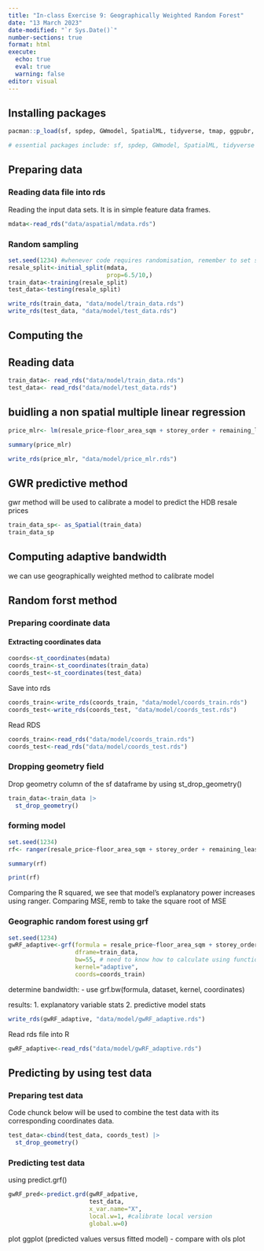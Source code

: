 ```yaml
---
title: "In-class Exercise 9: Geographically Weighted Random Forest"
date: "13 March 2023"
date-modified: "`r Sys.Date()`"
number-sections: true
format: html
execute: 
  echo: true
  eval: true
  warning: false
editor: visual
---
```


## Installing packages

```r
pacman::p_load(sf, spdep, GWmodel, SpatialML, tidyverse, tmap, ggpubr, olsrr, devtools, tidymodels)

# essential packages include: sf, spdep, GWmodel, SpatialML, tidyverse
```

## Preparing data

### Reading data file into rds

Reading the input data sets. It is in simple feature data frames.

```r
mdata<-read_rds("data/aspatial/mdata.rds")
```

### Random sampling
```r
set.seed(1234) #whenever code requires randomisation, remember to set seed
resale_split<-initial_split(mdata,
                            prop=6.5/10,)
train_data<-training(resale_split)
test_data<-testing(resale_split)
```

```r
write_rds(train_data, "data/model/train_data.rds")
write_rds(test_data, "data/model/test_data.rds")
```

## Computing the 

## Reading data
```r
train_data<- read_rds("data/model/train_data.rds")
test_data<- read_rds("data/model/test_data.rds")
```

## buidling a non spatial multiple linear regression

```r
price_mlr<- lm(resale_price~floor_area_sqm + storey_order + remaining_lease_mths + PROX_CBD + PROX_ELDERLYCARE + PROX_HAWKER + PROX_MRT + PROX_PARK + PROX_MALL + PROX_SUPERMARKET + WITHIN_350M_KINDERGARTEN + WITHIN_350M_CHILDCARE + WITHIN_350M_BUS + WITHIN_1KM_PRISCH, data=train_data)

summary(price_mlr)
```
```r
write_rds(price_mlr, "data/model/price_mlr.rds")
```

## GWR predictive method
gwr method will be used to calibrate a model to predict the HDB resale prices

```r
train_data_sp<- as_Spatial(train_data)
train_data_sp
```

## Computing adaptive bandwidth
we can use geographically weighted method to calibrate model

## Random forst method
### Preparing coordinate data

#### Extracting coordinates data
```r
coords<-st_coordinates(mdata)
coords_train<-st_coordinates(train_data)
coords_test<-st_coordinates(test_data)
```

Save into rds 
```r
coords_train<-write_rds(coords_train, "data/model/coords_train.rds")
coords_test<-write_rds(coords_test, "data/model/coords_test.rds")
```

Read RDS
```r
coords_train<-read_rds("data/model/coords_train.rds")
coords_test<-read_rds("data/model/coords_test.rds")
```

### Dropping geometry field
Drop geometry column of the sf dataframe by using st_drop_geometry()
```r
train_data<-train_data |> 
  st_drop_geometry()
```

### forming model
```r
set.seed(1234)
rf<- ranger(resale_price~floor_area_sqm + storey_order + remaining_lease_mths + PROX_CBD + PROX_ELDERLYCARE + PROX_HAWKER + PROX_MRT + PROX_PARK + PROX_MALL + PROX_SUPERMARKET + WITHIN_350M_KINDERGARTEN + WITHIN_350M_CHILDCARE + WITHIN_350M_BUS + WITHIN_1KM_PRISCH, data=train_data)

summary(rf)
```

```r
print(rf)
```
Comparing the R squared, we see that model's explanatory power increases using ranger. Comparing MSE, remb to take the square root of MSE 

### Geographic random forest using grf

```r
set.seed(1234)
gwRF_adaptive<-grf(formula = resale_price~floor_area_sqm + storey_order + remaining_lease_mths + PROX_CBD + PROX_ELDERLYCARE + PROX_HAWKER + PROX_MRT + PROX_PARK + PROX_MALL + PROX_SUPERMARKET + WITHIN_350M_KINDERGARTEN + WITHIN_350M_CHILDCARE + WITHIN_350M_BUS + WITHIN_1KM_PRISCH,
                   dframe=train_data,
                   bw=55, # need to know how to calculate using function
                   kernel="adaptive",
                   coords=coords_train)
```
determine bandwidth: 
- use grf.bw(formula, dataset, kernel, coordinates)

results:
1. explanatory variable stats
2. predictive model stats

```r
write_rds(gwRF_adaptive, "data/model/gwRF_adaptive.rds")
```

Read rds file into R 
```r
gwRF_adaptive<-read_rds("data/model/gwRF_adaptive.rds")
```

## Predicting by using test data
### Preparing test data

Code chunck below will be used to combine the test data with its corresponding coordinates data.
```r
test_data<-cbind(test_data, coords_test) |> 
  st_drop_geometry()
```

### Predicting test data
using predict.grf()
```r
gwRF_pred<-predict.grd(gwRF_adpative,
                       test_data,
                       x_var.name="X",
                       local.w=1, #calibrate local version
                       global.w=0)
```

plot ggplot (predicted values versus fitted model)
- compare with ols plot
